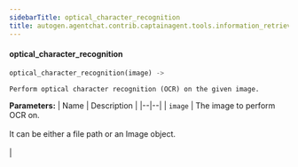 ```yaml
---
sidebarTitle: optical_character_recognition
title: autogen.agentchat.contrib.captainagent.tools.information_retrieval.optical_character_recognition.optical_character_recognition
---
```


<code class="doc-symbol doc-symbol-heading doc-symbol-function"></code>
#### optical_character_recognition

```python
optical_character_recognition(image) -> 
```

    Perform optical character recognition (OCR) on the given image.

<b>Parameters:</b>
| Name | Description |
|--|--|
| `image` | The image to perform OCR on.<br/><br/>It can be either a file path or an Image object.<br/><br/> |

<br />